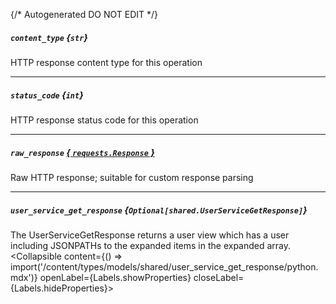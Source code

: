 {/* Autogenerated DO NOT EDIT  */}

##### `content_type` *{`str`}*
HTTP response content type for this operation

---
##### `status_code` *{`int`}*
HTTP response status code for this operation

---
##### `raw_response` [*{ `requests.Response` }*](https://requests.readthedocs.io/en/latest/api/#requests.Response)
Raw HTTP response; suitable for custom response parsing

---
##### `user_service_get_response` *{`Optional[shared.UserServiceGetResponse]`}*
The UserServiceGetResponse returns a user view which has a user including JSONPATHs to the expanded items in the expanded array.
<Collapsible content={() => import('/content/types/models/shared/user_service_get_response/python.mdx')} openLabel={Labels.showProperties} closeLabel={Labels.hideProperties}>
</Collapsible>


